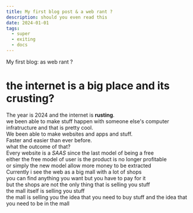 ```yaml
---
title: My first blog post & a web rant ?
description: should you even read this
date: 2024-01-01
tags:
  - super
  - exiting
  - docs
---
```



<Heading>My first blog: as web rant  ?</Heading>

# the internet is a big place and its crusting?
The year is 2024 and the internet is **rusting**.\
we been able to make stuff happen with someone else's computer \
infratructure and that is pretty cool.\
We been able to make websites and apps and stuff.\
Faster and easier than ever before. \
what the outcome of that? \
Every website is  a _SAAS_ since the last model of being a free \
either the free model of user is the product is no longer profitable \
or simply the new model allow more money to be extracted \
Currently i see the web as a big mall with a lot of shops \
you can find anything you want but you have to pay for it \
but the shops are not the only thing that is selling you stuff \
the mall itself is selling you stuff \
the mall is selling you the idea that you need to buy stuff and the idea that you need to be in the mall

